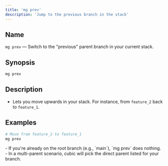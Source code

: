 ```yaml
---
title: 'mg prev'
description: 'Jump to the previous branch in the stack'
---
```


## Name

`mg prev` — Switch to the "previous" parent branch in your current stack.

## Synopsis

```bash
mg prev
```

## Description

- Lets you move upwards in your stack. For instance, from `feature_2` back to `feature_1`.

## Examples

```bash
# Move from feature_2 to feature_1
mg prev
```

<Note>
  - If you're already on the root branch (e.g., `main`), `mg prev` does nothing.
  - In a multi-parent scenario, cubic will pick the direct parent listed for
  your branch.
</Note>
